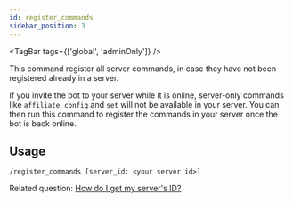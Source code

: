 ```yaml
---
id: register_commands
sidebar_position: 3
---
```


<TagBar tags={['global', 'adminOnly']} />

This command register all server commands, in case they have not been registered already in a server.

If you invite the bot to your server while it is online, server-only commands like `affiliate`, `config`
and `set` will not be available in your server. You can then run this command to register the commands
in your server once the bot is back online.

## Usage

`/register_commands [server_id: <your server id>]`

Related question: [How do I get my server's ID?](https://www.alphr.com/discord-find-server-id/)